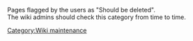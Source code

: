 {{See also|Category:Proposed deletion|Category:Candidates for speedy deletion}}

Pages flagged by the users as "Should be deleted".<br />
The wiki admins should check this category from time to time.

[[Category:Wiki maintenance]]